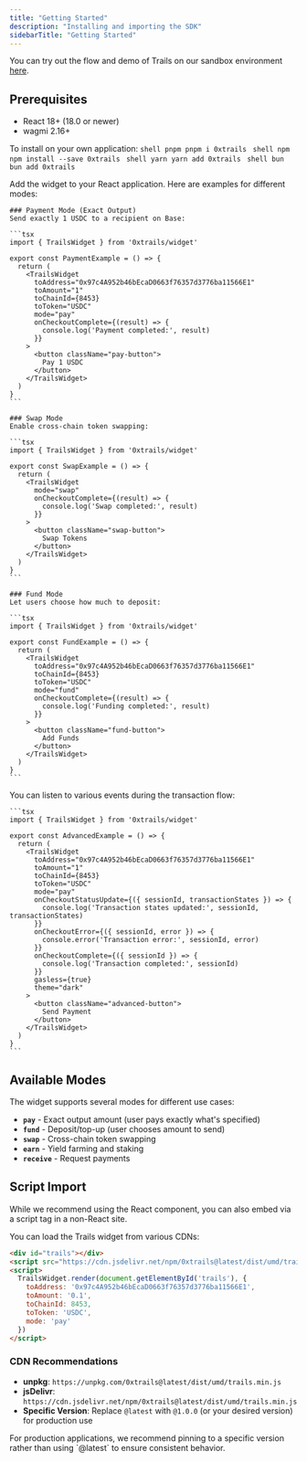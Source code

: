 ```yaml
---
title: "Getting Started"
description: "Installing and importing the SDK"
sidebarTitle: "Getting Started"
---
```


You can try out the flow and demo of Trails on our sandbox environment [here](https://demo.trails.build/widget). 

## Prerequisites

- React 18+ (18.0 or newer)
- wagmi 2.16+

To install on your own application:
<Steps>
  <Step title="Install the SDK">
    <CodeGroup>
    ```shell pnpm
    pnpm i 0xtrails
    ```
    ```shell npm
    npm install --save 0xtrails
    ```
    ```shell yarn
    yarn add 0xtrails
    ```
    ```shell bun
    bun add 0xtrails
    ```
    </CodeGroup>
  </Step>
  
  <Step title="Import and Use the Widget">
    Add the widget to your React application. Here are examples for different modes:

    ### Payment Mode (Exact Output)
    Send exactly 1 USDC to a recipient on Base:

    ```tsx
    import { TrailsWidget } from '0xtrails/widget'

    export const PaymentExample = () => {
      return (
        <TrailsWidget
          toAddress="0x97c4A952b46bEcaD0663f76357d3776ba11566E1"
          toAmount="1" 
          toChainId={8453}
          toToken="USDC"
          mode="pay"
          onCheckoutComplete={(result) => {
            console.log('Payment completed:', result)
          }}
        >
          <button className="pay-button">
            Pay 1 USDC
          </button>
        </TrailsWidget>
      )
    }
    ```

    ### Swap Mode
    Enable cross-chain token swapping:

    ```tsx
    import { TrailsWidget } from '0xtrails/widget'

    export const SwapExample = () => {
      return (
        <TrailsWidget
          mode="swap"
          onCheckoutComplete={(result) => {
            console.log('Swap completed:', result)
          }}
        >
          <button className="swap-button">
            Swap Tokens
          </button>
        </TrailsWidget>
      )
    }
    ```

    ### Fund Mode
    Let users choose how much to deposit:

    ```tsx
    import { TrailsWidget } from '0xtrails/widget'

    export const FundExample = () => {
      return (
        <TrailsWidget
          toAddress="0x97c4A952b46bEcaD0663f76357d3776ba11566E1"
          toChainId={8453}
          toToken="USDC"
          mode="fund"
          onCheckoutComplete={(result) => {
            console.log('Funding completed:', result)
          }}
        >
          <button className="fund-button">
            Add Funds
          </button>
        </TrailsWidget>
      )
    }
    ```
  </Step>

  <Step title="Handle Events (Optional)">
    You can listen to various events during the transaction flow:

    ```tsx
    import { TrailsWidget } from '0xtrails/widget'

    export const AdvancedExample = () => {
      return (
        <TrailsWidget
          toAddress="0x97c4A952b46bEcaD0663f76357d3776ba11566E1"
          toAmount="1"
          toChainId={8453}
          toToken="USDC"
          mode="pay"
          onCheckoutStatusUpdate={({ sessionId, transactionStates }) => {
            console.log('Transaction states updated:', sessionId, transactionStates)
          }}
          onCheckoutError={({ sessionId, error }) => {
            console.error('Transaction error:', sessionId, error)
          }}
          onCheckoutComplete={({ sessionId }) => {
            console.log('Transaction completed:', sessionId)
          }}
          gasless={true}
          theme="dark"
        >
          <button className="advanced-button">
            Send Payment
          </button>
        </TrailsWidget>
      )
    }
    ```
  </Step>
</Steps>

## Available Modes

The widget supports several modes for different use cases:

- **`pay`** - Exact output amount (user pays exactly what's specified)
- **`fund`** - Deposit/top-up (user chooses amount to send)
- **`swap`** - Cross-chain token swapping
- **`earn`** - Yield farming and staking
- **`receive`** - Request payments

## Script Import

While we recommend using the React component, you can also embed via a script tag in a non-React site.

You can load the Trails widget from various CDNs:

```html
<div id="trails"></div>
<script src="https://cdn.jsdelivr.net/npm/0xtrails@latest/dist/umd/trails.min.js"></script>
<script>
  TrailsWidget.render(document.getElementById('trails'), {
    toAddress: '0x97c4A952b46bEcaD0663f76357d3776ba11566E1',
    toAmount: '0.1',
    toChainId: 8453,
    toToken: 'USDC',
    mode: 'pay'
  })
</script>
```

### CDN Recommendations

- **unpkg**: `https://unpkg.com/0xtrails@latest/dist/umd/trails.min.js`
- **jsDelivr**: `https://cdn.jsdelivr.net/npm/0xtrails@latest/dist/umd/trails.min.js`
- **Specific Version**: Replace `@latest` with `@1.0.0` (or your desired version) for production use

<Note>
For production applications, we recommend pinning to a specific version rather than using `@latest` to ensure consistent behavior.
</Note>